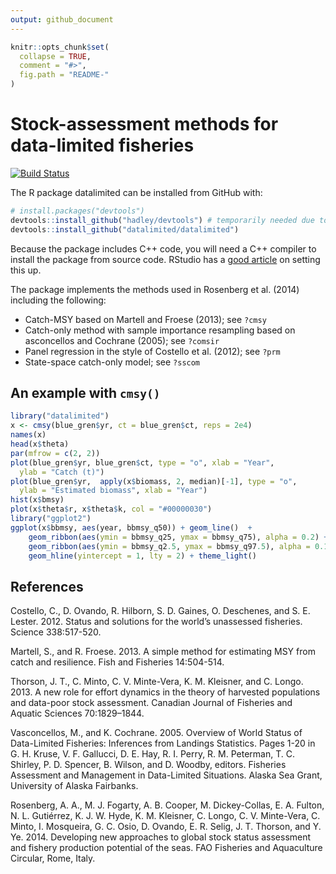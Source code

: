 ```yaml
---
output: github_document
---
```


<!-- README.md is generated from README.Rmd. Please edit that file -->

```r
knitr::opts_chunk$set(
  collapse = TRUE,
  comment = "#>",
  fig.path = "README-"
)
```

# Stock-assessment methods for data-limited fisheries

[![Build Status](https://magnum.travis-ci.com/datalimited/datalimited.svg?token=QExyQi6ySw3SZD4gggYN&branch=master)](https://magnum.travis-ci.com/datalimited/datalimited)

The R package datalimited can be installed from GitHub with:

```r
# install.packages("devtools")
devtools::install_github("hadley/devtools") # temporarily needed due to a bug 
devtools::install_github("datalimited/datalimited")
```

Because the package includes C++ code, you will need a C++ compiler to install the package from source code. RStudio has a [good article](https://support.rstudio.com/hc/en-us/articles/200486498-Package-Development-Prerequisites) on setting this up.

The package implements the methods used in Rosenberg et al. (2014) including the following:

- Catch-MSY based on Martell and Froese (2013); see `?cmsy`
- Catch-only method with sample importance resampling based on asconcellos and Cochrane (2005); see `?comsir`
- Panel regression in the style of Costello et al. (2012); see `?prm`
- State-space catch-only model; see `?sscom`

## An example with `cmsy()`

```r
library("datalimited")
x <- cmsy(blue_gren$yr, ct = blue_gren$ct, reps = 2e4)
names(x)
head(x$theta)
par(mfrow = c(2, 2))
plot(blue_gren$yr, blue_gren$ct, type = "o", xlab = "Year", 
  ylab = "Catch (t)")
plot(blue_gren$yr,  apply(x$biomass, 2, median)[-1], type = "o",
  ylab = "Estimated biomass", xlab = "Year")
hist(x$bmsy)
plot(x$theta$r, x$theta$k, col = "#00000030")
library("ggplot2")
ggplot(x$bbmsy, aes(year, bbmsy_q50)) + geom_line()  +
    geom_ribbon(aes(ymin = bbmsy_q25, ymax = bbmsy_q75), alpha = 0.2) +
    geom_ribbon(aes(ymin = bbmsy_q2.5, ymax = bbmsy_q97.5), alpha = 0.1) +
    geom_hline(yintercept = 1, lty = 2) + theme_light()
```

## References

Costello, C., D. Ovando, R. Hilborn, S. D. Gaines, O. Deschenes, and S. E. Lester. 2012. Status and solutions for the world’s unassessed fisheries. Science 338:517-520.

Martell, S., and R. Froese. 2013. A simple method for estimating MSY from catch and resilience. Fish and Fisheries 14:504-514.

Thorson, J. T., C. Minto, C. V. Minte-Vera, K. M. Kleisner, and C. Longo. 2013. A new role for effort dynamics in the theory of harvested populations and data-poor stock assessment. Canadian Journal of Fisheries and Aquatic Sciences 70:1829–1844.

Vasconcellos, M., and K. Cochrane. 2005. Overview of World Status of Data-Limited Fisheries: Inferences from Landings Statistics. Pages 1-20 in G. H. Kruse, V. F. Gallucci, D. E. Hay, R. I. Perry, R. M. Peterman, T. C. Shirley, P. D. Spencer, B. Wilson, and D. Woodby, editors. Fisheries Assessment and Management in Data-Limited Situations. Alaska Sea Grant, University of Alaska Fairbanks.

Rosenberg, A. A., M. J. Fogarty, A. B. Cooper, M. Dickey-Collas, E. A. Fulton, N. L. Gutiérrez, K. J. W. Hyde, K. M. Kleisner, C. Longo, C. V. Minte-Vera, C. Minto, I. Mosqueira, G. C. Osio, D. Ovando, E. R. Selig, J. T. Thorson, and Y. Ye. 2014. Developing new approaches to global stock status assessment and fishery production potential of the seas. FAO Fisheries and Aquaculture Circular, Rome, Italy.
